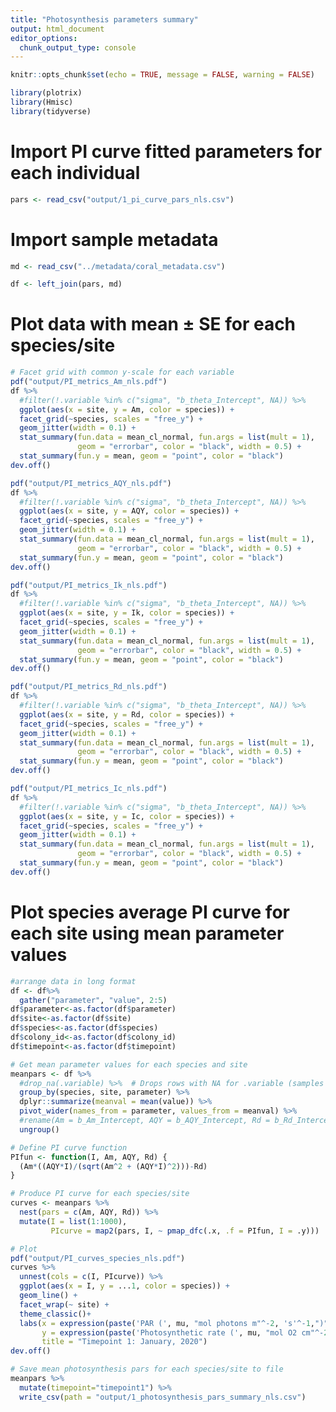 ```yaml
---
title: "Photosynthesis parameters summary"
output: html_document
editor_options: 
  chunk_output_type: console
---
```


```r
knitr::opts_chunk$set(echo = TRUE, message = FALSE, warning = FALSE)
```

```r
library(plotrix)
library(Hmisc)
library(tidyverse)
```

# Import PI curve fitted parameters for each individual
```r
pars <- read_csv("output/1_pi_curve_pars_nls.csv")
```

# Import sample metadata
```r
md <- read_csv("../metadata/coral_metadata.csv")

df <- left_join(pars, md)
```

# Plot data with mean ± SE for each species/site
```r
# Facet grid with common y-scale for each variable
pdf("output/PI_metrics_Am_nls.pdf")
df %>%
  #filter(!.variable %in% c("sigma", "b_theta_Intercept", NA)) %>%
  ggplot(aes(x = site, y = Am, color = species)) +
  facet_grid(~species, scales = "free_y") +
  geom_jitter(width = 0.1) +
  stat_summary(fun.data = mean_cl_normal, fun.args = list(mult = 1),    # Plot standard error
               geom = "errorbar", color = "black", width = 0.5) +
  stat_summary(fun.y = mean, geom = "point", color = "black")   
dev.off()

pdf("output/PI_metrics_AQY_nls.pdf")
df %>%
  #filter(!.variable %in% c("sigma", "b_theta_Intercept", NA)) %>%
  ggplot(aes(x = site, y = AQY, color = species)) +
  facet_grid(~species, scales = "free_y") +
  geom_jitter(width = 0.1) +
  stat_summary(fun.data = mean_cl_normal, fun.args = list(mult = 1),    # Plot standard error
               geom = "errorbar", color = "black", width = 0.5) +
  stat_summary(fun.y = mean, geom = "point", color = "black")   
dev.off()

pdf("output/PI_metrics_Ik_nls.pdf")
df %>%
  #filter(!.variable %in% c("sigma", "b_theta_Intercept", NA)) %>%
  ggplot(aes(x = site, y = Ik, color = species)) +
  facet_grid(~species, scales = "free_y") +
  geom_jitter(width = 0.1) +
  stat_summary(fun.data = mean_cl_normal, fun.args = list(mult = 1),    # Plot standard error
               geom = "errorbar", color = "black", width = 0.5) +
  stat_summary(fun.y = mean, geom = "point", color = "black")   
dev.off()

pdf("output/PI_metrics_Rd_nls.pdf")
df %>%
  #filter(!.variable %in% c("sigma", "b_theta_Intercept", NA)) %>%
  ggplot(aes(x = site, y = Rd, color = species)) +
  facet_grid(~species, scales = "free_y") +
  geom_jitter(width = 0.1) +
  stat_summary(fun.data = mean_cl_normal, fun.args = list(mult = 1),    # Plot standard error
               geom = "errorbar", color = "black", width = 0.5) +
  stat_summary(fun.y = mean, geom = "point", color = "black")   
dev.off()

pdf("output/PI_metrics_Ic_nls.pdf")
df %>%
  #filter(!.variable %in% c("sigma", "b_theta_Intercept", NA)) %>%
  ggplot(aes(x = site, y = Ic, color = species)) +
  facet_grid(~species, scales = "free_y") +
  geom_jitter(width = 0.1) +
  stat_summary(fun.data = mean_cl_normal, fun.args = list(mult = 1),    # Plot standard error
               geom = "errorbar", color = "black", width = 0.5) +
  stat_summary(fun.y = mean, geom = "point", color = "black")   
dev.off()
```

# Plot species average PI curve for each site using mean parameter values
```r
#arrange data in long format
df <- df%>%
  gather("parameter", "value", 2:5)
df$parameter<-as.factor(df$parameter)
df$site<-as.factor(df$site)
df$species<-as.factor(df$species)
df$colony_id<-as.factor(df$colony_id)
df$timepoint<-as.factor(df$timepoint)

# Get mean parameter values for each species and site
meanpars <- df %>%
  #drop_na(.variable) %>%  # Drops rows with NA for .variable (samples that failed PI curve fitting)
  group_by(species, site, parameter) %>%
  dplyr::summarize(meanval = mean(value)) %>%
  pivot_wider(names_from = parameter, values_from = meanval) %>%
  #rename(Am = b_Am_Intercept, AQY = b_AQY_Intercept, Rd = b_Rd_Intercept, theta = b_theta_Intercept) %>%
  ungroup()

# Define PI curve function
PIfun <- function(I, Am, AQY, Rd) {
  (Am*((AQY*I)/(sqrt(Am^2 + (AQY*I)^2)))-Rd)
}

# Produce PI curve for each species/site
curves <- meanpars %>%
  nest(pars = c(Am, AQY, Rd)) %>%
  mutate(I = list(1:1000),
         PIcurve = map2(pars, I, ~ pmap_dfc(.x, .f = PIfun, I = .y)))   # curve for each par set and Irradiance

# Plot
pdf("output/PI_curves_species_nls.pdf")
curves %>% 
  unnest(cols = c(I, PIcurve)) %>%
  ggplot(aes(x = I, y = ...1, color = species)) +
  geom_line() +
  facet_wrap(~ site) +
  theme_classic()+
  labs(x = expression(paste('PAR (', mu, "mol photons m"^-2, 's'^-1,")")),
       y = expression(paste('Photosynthetic rate (', mu, "mol O2 cm"^-2, 'h'^-1,")")),
       title = "Timepoint 1: January, 2020")
dev.off()

# Save mean photosynthesis pars for each species/site to file
meanpars %>%
  mutate(timepoint="timepoint1") %>%
  write_csv(path = "output/1_photosynthesis_pars_summary_nls.csv")
```
